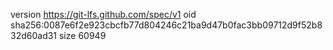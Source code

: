version https://git-lfs.github.com/spec/v1
oid sha256:0087e6f2e923cbcfb77d804246c21ba9d47b0fac3bb09712d9f52b832d60ad31
size 60949
